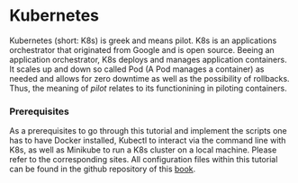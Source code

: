 # Kubernetes

Kubernetes (short: K8s) is greek and means pilot. K8s is an applications orchestrator that originated from Google and is open source. Beeing an application orchestrator, K8s deploys and manages application containers. It scales up and down so called Pod (A Pod manages a container) as needed and allows for zero downtime as well as the possibility of rollbacks. Thus, the meaning of *pilot* relates to its functionining in piloting containers.

### Prerequisites {.unlisted .unnumbered}

As a prerequisites to go through this tutorial and implement the scripts one has to have Docker installed, Kubectl to interact via the command line with K8s, as well as Minikube to run a K8s cluster on a local machine. Please refer to the corresponding sites.
All configuration files within this tutorial can be found in the github repository of this [book](https://github.com/seblum/mlops-engineering-book/tree/master/manuscript/files/05-Kubernetes).


